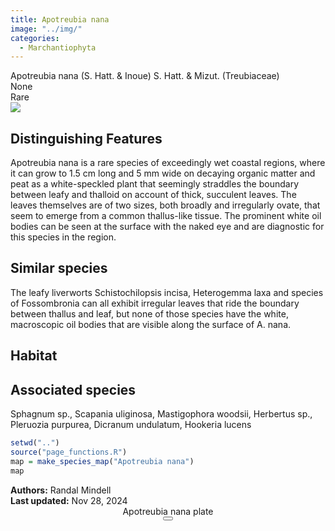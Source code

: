 ```yaml
---
title: Apotreubia nana
image: "../img/"
categories:
  - Marchantiophyta
---
```


<div class="info-panel">
 <div class="info-top">
  <div class="taxon-scientific"><span class="taxon-name">Apotreubia nana</span> <span class="taxon-authority">(S. Hatt. &amp; Inoue) S. Hatt. &amp; Mizut.</span> <span class="taxon-family">(Treubiaceae)</span></div>
  <div class="taxon-common">None</div>
 </div>
 <div class="info-bottom">
  <div class="taxon-qnd"></div>
  <div class="taxon-abundance">Rare</div>
 </div>
</div>
<div class="imerss-content-frame">
 <div class="imerss-image-header">
  <div class="imerss-image-holder imerss-column-left" data-toggle="tooltip" style="background-image: url(../img/)" title="">
  </div>

  <div class="imerss-image-holder imerss-column-right" data-toggle="tooltip" style="background-image: url(../img/)" title="">
  </div>
 
 </div>
 <div class="imerss-content-lower">
  <div class="imerss-column-left">
  <div class="tab-microscope" data-micromodal-trigger="modal-plate">
  <img src="../img/bryo guide microscope.png"/>
  </div>

<h2>Distinguishing Features</h2>

Apotreubia nana is a rare species of exceedingly wet coastal regions, where it can grow to 1.5 cm long and 5 mm wide  on decaying organic matter and peat as a white-speckled plant that seemingly straddles the boundary between leafy and thalloid on account of thick, succulent leaves. The leaves themselves are of two sizes, both broadly and irregularly ovate, that seem to emerge from a common thallus-like tissue. The prominent white oil bodies can be seen at the surface with the naked eye and are diagnostic for this species in the region. 

<h2>Similar species</h2>

The leafy liverworts Schistochilopsis incisa, Heterogemma laxa and species of Fossombronia can all exhibit irregular leaves that ride the boundary between thallus and leaf, but none of those species have the white, macroscopic oil bodies that are visible along the surface of A. nana. 

<h2>Habitat</h2>



<h2>Associated species</h2>

Sphagnum sp., Scapania uliginosa, Mastigophora woodsii, Herbertus sp., Pleruozia purpurea, Dicranum undulatum, Hookeria lucens
</div>

<div class="imerss-column-right">

<div class="imerss-image-holder imerss-column-right" data-toggle="tooltip" style="background-image: url(../img/)" title="">
</div>

<div class="imerss-map-holder">
```r
setwd("..")
source("page_functions.R")
map = make_species_map("Apotreubia nana")
map
```
</div>

</div>

</div>
</div>

<div class="taxon-footer">
 <div class="taxon-authors"><b>Authors:</b> <span>Randal Mindell</span></div>
 <div class="taxon-update"><b>Last updated:</b> <span>Nov 28, 2024</span></div>
</div>

<div class="modal micromodal-slide" id="modal-plate" aria-hidden="true">
 <div class="modal__overlay" tabindex="-1" data-micromodal-close>
  <div class="modal__container" role="dialog" aria-modal="true" aria-labelledby="modal-plate-title" >
   <header class="modal__header">
   <div class="modal__title" id="modal-plate-title">
  Apotreubia nana plate
   </div>
   <button class="modal__close" aria-label="Close" data-micromodal-close></button>
   </header>
  <div class="modal__content" id="modal-plate-content">
   <div class="imerss-image-holder" data-toggle="tooltip" style="background-image: url(../img/)" title="">
  </div>
  </div>
  </div>
 </div>
</div>

<script src="../js/micromodal.min.js"></script>
<link href="../css/style-taxon.css" rel="stylesheet">
<link href="../css/micromodal.css" rel="stylesheet">

<script>
MicroModal.init();
</script>

